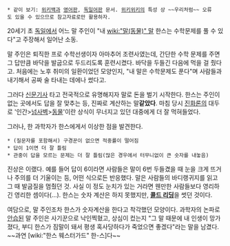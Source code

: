  * 같이 보기: [[위키백과]] [http://en.wikipedia.org/wiki/Clever_Hans 영어판], [http://de.wikipedia.org/wiki/Kluger_Hans 독일어판] 문서. [[위키위키]]의 특성 상 ~~우리처럼~~ 오류도 있을 수 있으므로 참고자료로만 활용하자.

20세기 초 [[독일]]에서 어느 말 주인이 "내 [[wiki:"말(동물)" 말]] 한스는 수학문제를 풀 수 있다"고 주장해서 일어난 소동.

말 주인은 퇴직한 프로 수학선생이자 아마추어 조련사였는데, 간단한 수학 문제를 주면 그 답만큼 바닥을 발굽으로 두드리도록 훈련시켰다. 바닥을 두들긴 다음에 먹을 걸 줬다고. 처음에는 노후 취미의 일환이었던 모양인지, "내 말은 수학문제도 푼다"며 사람들과 내기해서 공짜 술 타내는 데에나 썼다고.

그러다 [[신문]]기사 타고 전국적으로 유명해지자 말로 돈을 벌기 시작한다. 한스는 주인이 없는 곳에서도 답을 잘 맞추는 등, 진짜로 계산하는 말'''같았다'''. 마침 당시 [[진화론]]의 대두로 '인간>[[넘사벽]]>[[동물]]'이란 상식이 무너지고 있던 대중에게 더 잘 먹혀들었다.

그러나, 한 과학자가 한스에게서 이상한 점을 발견한다.
 * (질문자를 포함해서) 구경꾼이 없으면 적중률이 떨어짐
 * 답이 1이면 더 잘 틀림
 * 관중이 답을 모르는 문제는 더 잘 틀림(많은 경우에서 터무니없이 큰 숫자를 내놓음)

진상은 이랬다. 예를 들어 답이 6이라면 사람들은 말이 6번 두들겼을 때 눈을 크게 뜨거나 주의를 더 기울이는 등, 어떤 식으로든 반응했다. 말은 사람들의 바디랭귀지를 읽고 그 때 발굽질을 멈췄던 것. 사실 이 정도 눈치가 있는 거라면 웬만한 사람들보다 영리하긴 영리한 셈이다(…). 한스는 숫자 계산은 하지 못했지만, '''[[콜드 리딩]]'''을 썻던 것이다.

여담으로, 말 주인조차 한스가 숫자계산을 한다고 착각했던 모양이다. 과학자의 논파로 [[안습]]된 말 주인은 사기꾼으로 낙인찍혔고, 상심이 컸는지 "그 말 때문에 내 인생이 망가졌다, 부디 한스가 짐말이 돼서 평생 혹사당하다가 죽었으면 좋겠다"라는 말을 남겼다. ~~과연 [wiki:"한스 웨스터가드" 한-스]다~~
